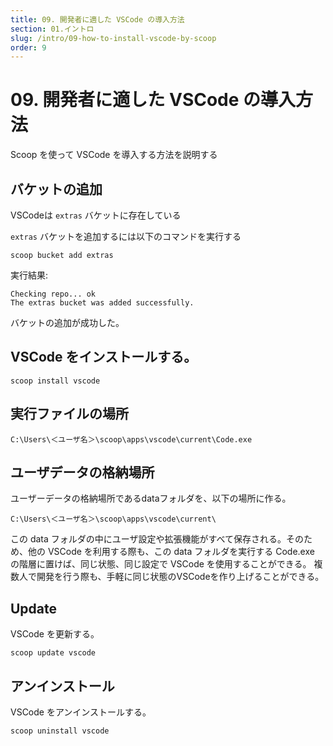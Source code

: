 ```yaml
---
title: 09. 開発者に適した VSCode の導入方法
section: 01.イントロ
slug: /intro/09-how-to-install-vscode-by-scoop
order: 9
---
```


# 09. 開発者に適した VSCode の導入方法

Scoop を使って VSCode を導入する方法を説明する

## バケットの追加

VSCodeは `extras` バケットに存在している

`extras` バケットを追加するには以下のコマンドを実行する

```console
scoop bucket add extras
```

実行結果:

```
Checking repo... ok
The extras bucket was added successfully.
```

バケットの追加が成功した。

## VSCode をインストールする。

```console
scoop install vscode
```

## 実行ファイルの場所

```
C:\Users\＜ユーザ名＞\scoop\apps\vscode\current\Code.exe
```

## ユーザデータの格納場所

ユーザーデータの格納場所であるdataフォルダを、以下の場所に作る。

```
C:\Users\＜ユーザ名＞\scoop\apps\vscode\current\
```

この data フォルダの中にユーザ設定や拡張機能がすべて保存される。そのため、他の VSCode を利用する際も、この data フォルダを実行する Code.exe の階層に置けば、同じ状態、同じ設定で VSCode を使用することができる。
複数人で開発を行う際も、手軽に同じ状態のVSCodeを作り上げることができる。

## Update

VSCode を更新する。

```console
scoop update vscode
```

## アンインストール

VSCode をアンインストールする。

```console
scoop uninstall vscode
```
